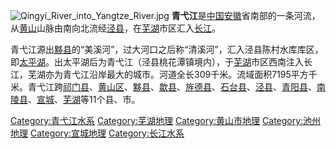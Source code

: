 {{Unreferenced|time=2020-05-30T13:37:01+00:00}}
{{Infobox river
| name              = 青弋江
| name_native       = 
| image             = Jingxian Taohuatan 2017.08.19 07-14-55.jpg
| image_size        = 
| image_alt         =
| image_caption     = 
| map               = 
| map_size          = 
| map_alt           =
| map_caption       = 
| source1_location  = 
| mouth_location    = 
| subdivision_type1 = 国家
| subdivision_name1 = 中国
| progression       = 
| length            = {{convert|291|km|mi|abbr=on}}
| source1_elevation = {{convert|709|m|ft|abbr=on}}
| mouth_elevation   = {{convert|11|m|ft|abbr=on}} 
| discharge1_avg    = 
| basin_size        = {{convert|8178|km2|sqmi|abbr=on}} 
| river_system      = [[长江|长江]]
| tributaries_left  =
| tributaries_right =
}}
[[File:Qingyi_River_into_Yangtze_River.jpg|thumb]]
'''青弋江'''是[[中国|中国]][[安徽|安徽]]省南部的一条河流，从[[黄山|黄山]]山脉由南向北流经[[泾县|泾县]]，在[[芜湖|芜湖]]市区汇入[[长江|长江]]。

青弋江源出[[黟县|黟县]]的“美溪河”，过大河口之后称“清溪河”，汇入泾县陈村水库库区，即[[太平湖_(安徽)|太平湖]]。出太平湖后为青弋江（泾县桃花潭镇境内），于[[芜湖|芜湖]]市区西南注入长江，芜湖亦为青弋江沿岸最大的城市。河道全长309千米。流域面积7195平方千米。青弋江跨[[祁门县|祁门县]]、[[黄山区|黄山区]]、[[黟县|黟县]]、[[歙县|歙县]]、[[旌德县|旌德县]]、[[石台县|石台县]]、[[泾县|泾县]]、[[青阳县|青阳县]]、[[南陵县|南陵县]]、[[宣城|宣城]]、[[芜湖|芜湖]]等11个县、市。
{{长江}}
[[Category:青弋江水系|Category:青弋江水系]]
[[Category:芜湖地理|Category:芜湖地理]]
[[Category:黄山市地理|Category:黄山市地理]]
[[Category:池州地理|Category:池州地理]]
[[Category:宣城地理|Category:宣城地理]]
[[Category:长江水系|Category:长江水系]]